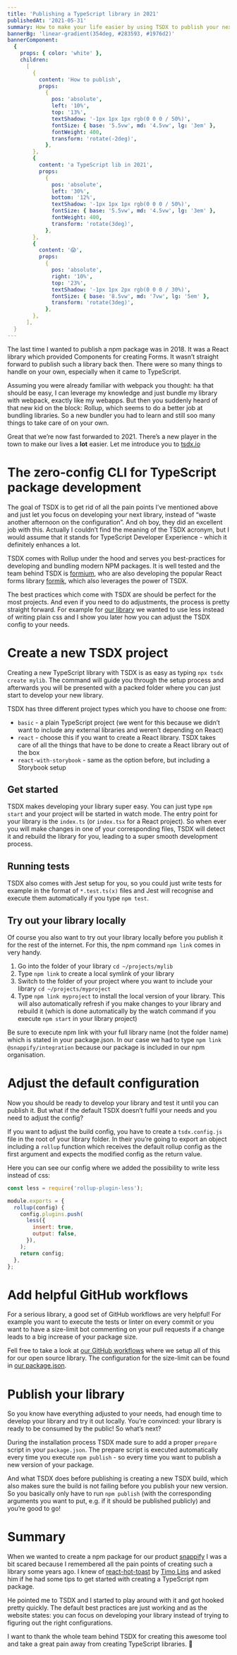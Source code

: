 ```yaml
---
title: 'Publishing a TypeScript library in 2021'
publishedAt: '2021-05-31'
summary: How to make your life easier by using TSDX to publish your next TypeScript library.
bannerBg: 'linear-gradient(354deg, #283593, #1976d2)'
bannerComponent:
  {
    props: { color: 'white' },
    children:
      [
        {
          content: 'How to publish',
          props:
            {
              pos: 'absolute',
              left: '10%',
              top: '13%',
              textShadow: '-1px 1px 1px rgb(0 0 0 / 50%)',
              fontSize: { base: '5.5vw', md: '4.5vw', lg: '3em' },
              fontWeight: 400,
              transform: 'rotate(-2deg)',
            },
        },
        {
          content: 'a TypeScript lib in 2021',
          props:
            {
              pos: 'absolute',
              left: '30%',
              bottom: '12%',
              textShadow: '-1px 1px 1px rgb(0 0 0 / 50%)',
              fontSize: { base: '5.5vw', md: '4.5vw', lg: '3em' },
              fontWeight: 400,
              transform: 'rotate(3deg)',
            },
        },
        {
          content: '😱',
          props:
            {
              pos: 'absolute',
              right: '10%',
              top: '23%',
              textShadow: '-1px 1px 2px rgb(0 0 0 / 30%)',
              fontSize: { base: '8.5vw', md: '7vw', lg: '5em' },
              transform: 'rotate(3deg)',
            },
        },
      ],
  }
---
```


The last time I wanted to publish a npm package was in 2018. It was a React library which provided Components for creating Forms. It wasn’t straight forward to publish such a library back then. There were so many things to handle on your own, especially when it came to TypeScript.

Assuming you were already familiar with webpack you thought: ha that should be easy, I can leverage my knowledge and just bundle my library with webpack, exactly like my webapps. But then you suddenly heard of that new kid on the block: Rollup, which seems to do a better job at bundling libraries. So a new bundler you had to learn and still soo many things to take care of on your own.

Great that we’re now fast forwarded to 2021. There’s a new player in the town to make our lives a **lot** easier. Let me introduce you to [tsdx.io](https://tsdx.io)

# The zero-config CLI for TypeScript package development

The goal of TSDX is to get rid of all the pain points I’ve mentioned above and just let you focus on developing your next library, instead of “waste another afternoon on the configuration”. And oh boy, they did an excellent job with this. Actually I couldn’t find the meaning of the TSDX acronym, but I would assume that it stands for TypeScript Developer Experience - which it definitely enhances a lot.

TSDX comes with Rollup under the hood and serves you best-practices for developing and bundling modern NPM packages. It is well tested and the team behind TSDX is [formium](https://formium.io/), who are also developing the popular React forms library [formik](https://github.com/formium/formik), which also leverages the power of TSDX.

The best practices which come with TSDX are should be perfect for the most projects. And even if you need to do adjustments, the process is pretty straight forward. For example for [our library](https://github.com/snappify-io/integration) we wanted to use less instead of writing plain css and I show you later how you can adjust the TSDX config to your needs.

# Create a new TSDX project

Creating a new TypeScript library with TSDX is as easy as typing `npx tsdx create mylib`. The command will guide you through the setup process and afterwards you will be presented with a packed folder where you can just start to develop your new library.

TSDX has three different project types which you have to choose one from:

- `basic` - a plain TypeScript project (we went for this because we didn’t want to include any external libraries and weren’t depending on React)
- `react` - choose this if you want to create a React library. TSDX takes care of all the things that have to be done to create a React library out of the box
- `react-with-storybook` - same as the option before, but including a Storybook setup

## Get started

TSDX makes developing your library super easy. You can just type `npm start` and your project will be started in watch mode. The entry point for your library is the `index.ts` (or `index.tsx` for a React project). So when ever you will make changes in one of your corresponding files, TSDX will detect it and rebuild the library for you, leading to a super smooth development process.

## Running tests

TSDX also comes with Jest setup for you, so you could just write tests for example in the format of `*.test.ts(x)` files and Jest will recognise and execute them automatically if you type `npm test`.

## Try out your library locally

Of course you also want to try out your library locally before you publish it for the rest of the internet. For this, the npm command `npm link` comes in very handy.

1. Go into the folder of your library `cd ~/projects/mylib`
2. Type `npm link` to create a local symlink of your library
3. Switch to the folder of your project where you want to include your library `cd ~/projects/myproject`
4. Type `npm link myproject` to install the local version of your library. This will also automatically refresh if you make changes to your library and rebuild it (which is done automatically by the watch command if you execute `npm start` in your library project)

Be sure to execute npm link with your full library name (not the folder name) which is stated in your package.json. In our case we had to type `npm link @snappify/integration` because our package is included in our npm organisation.

# Adjust the default configuration

Now you should be ready to develop your library and test it until you can publish it. But what if the default TSDX doesn’t fulfil your needs and you need to adjust the config?

If you want to adjust the build config, you have to create a `tsdx.config.js` file in the root of your library folder. In their you’re going to export an object including a `rollup` function which receives the default rollup config as the first argument and expects the modified config as the return value.

Here you can see our config where we added the possibility to write less instead of css:

```js
const less = require('rollup-plugin-less');

module.exports = {
  rollup(config) {
    config.plugins.push(
      less({
        insert: true,
        output: false,
      }),
    );
    return config;
  },
};
```

# Add helpful GitHub workflows

For a serious library, a good set of GitHub workflows are very helpful! For example you want to execute the tests or linter on every commit or you want to have a size-limit bot commenting on your pull requests if a change leads to a big increase of your package size.

Fell free to take a look at [our GitHub workflows](https://github.com/snappify-io/integration/tree/main/.github/workflows) where we setup all of this for our open source library. The configuration for the size-limit can be found in [our package.json](https://github.com/snappify-io/integration/blob/main/package.json#L37).

# Publish your library

So you know have everything adjusted to your needs, had enough time to develop your library and try it out locally. You’re convinced: your library is ready to be consumed by the public! So what’s next?

During the installation process TSDX made sure to add a proper `prepare` script in your `package.json`. The prepare script is executed automatically every time you execute `npm publish` - so every time you want to publish a new version of your package.

And what TSDX does before publishing is creating a new TSDX build, which also makes sure the build is not failing before you publish your new version. So you basically only have to run `npm publish` (with the corresponding arguments you want to put, e.g. if it should be published publicly) and you’re good to go!

# Summary

When we wanted to create a npm package for our product [snappify](https://snappify.io/) I was a bit scared because I remembered all the pain points of creating such a library some years ago. I knew of [react-hot-toast](https://react-hot-toast.com/) by [Timo Lins](https://timo.sh/) and asked him if he had some tips to get started with creating a TypeScript npm package.

He pointed me to TSDX and I started to play around with it and got hooked pretty quickly. The default best practices are just working and as the website states: you can focus on developing your library instead of trying to figuring out the right configurations.

I want to thank the whole team behind TSDX for creating this awesome tool and take a great pain away from creating TypeScript libraries. 🎉
